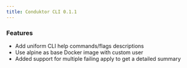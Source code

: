 ```yaml
---
title: Conduktor CLI 0.1.1
---
```



### Features
- Add uniform CLI help commands/flags descriptions
- Use alpine as base Docker image with custom user
- Added support for multiple failing apply to get a detailed summary
